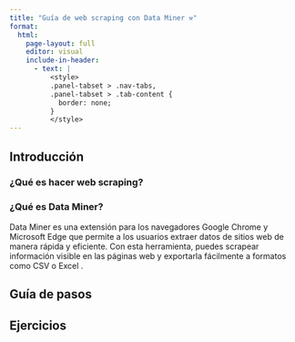 ```yaml
---
title: "Guía de web scraping con Data Miner ⚒️"
format: 
  html:
    page-layout: full
    editor: visual
    include-in-header:
      - text: |
          <style>
          .panel-tabset > .nav-tabs,
          .panel-tabset > .tab-content {
            border: none;
          }
          </style>
---
```


::: {.panel-tabset .nav-pills}

## Introducción

### ¿Qué es hacer web scraping?

### ¿Qué es Data Miner?

Data Miner es una extensión para los navegadores Google Chrome y Microsoft Edge que permite a los usuarios extraer datos de sitios web de manera rápida y eficiente. Con esta herramienta, puedes scrapear información visible en las páginas web y exportarla fácilmente a formatos como CSV o Excel
.

## Guía de pasos


## Ejercicios

:::